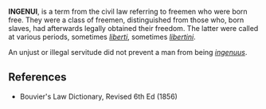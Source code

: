 {{context}}
{{dicdef}}
'''INGENUI''', is a term from the civil law referring to freemen who were born free. They were a class of freemen, distinguished from those who, born slaves, had afterwards legally obtained their freedom. The latter were called at various periods, sometimes ''[[liberti]]'', sometimes ''[[liberti|libertini]]''. 

An unjust or illegal servitude did not prevent a man from being ''[[ingenuus]]''.


== References ==
*Bouvier's Law Dictionary, Revised 6th Ed (1856)


{{Law-stub}}
{{Uncategorized|date=September 2007}}